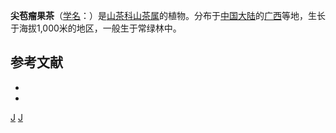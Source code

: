 {{Speciesbox 
| taxon = Camellia acutiperulata
| authority = Chang
}}

'''尖苞瘤果茶'''（[[学名|学名]]：{{lang|la|''Camellia acutiperulata''}}）是[[山茶科|山茶科]][[山茶属|山茶属]]的植物。分布于[[中国大陆|中国大陆]]的[[广西|广西]]等地，生长于海拔1,000米的地区，一般生于常绿林中。

== 参考文献 ==
<div class="references-small">
* {{cite web| url =http://www.bioinfo.cn/db05/KmzwSpecies.php?action=view&id=28883| title =尖苞廇果茶| work =《中国高等植物数据库全库》| publisher =中国科学院微生物研究所| author =昆明植物研究所| accessdate =2009-02-26| deadurl =yes| archiveurl =https://web.archive.org/web/20160305094728/http://www.bioinfo.cn/db05/KmzwSpecies.php?action=view&id=28883| archivedate =2016-03-05}}
* {{CPNI| zh=尖苞瘤果茶 | id=003-10090 | binomial=Camellia acutiperulata | authority=H. T. Chang & C. X. Ye | var= | accessdate=2013-01-18}}
</div>
{{Taxonbar|from=Q11038628}}

[[Category:山茶属|J]]
[[Category:广西植物|J]]